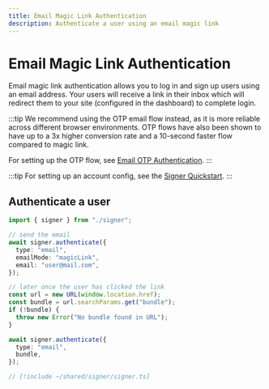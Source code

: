 ```yaml
---
title: Email Magic Link Authentication
description: Authenticate a user using an email magic link
---
```


# Email Magic Link Authentication

Email magic link authentication allows you to log in and sign up users using an email address. Your users will receive a link in their inbox which will redirect them to your site (configured in the dashboard) to complete login.

:::tip
We recommend using the OTP email flow instead, as it is more reliable across different browser environments. OTP flows have also been shown to have up to a 3x higher conversion rate and a 10-second faster flow compared to magic link.

For setting up the OTP flow, see [Email OTP Authentication](/signer/authentication/email-otp).
:::

:::tip
For setting up an account config, see the [Signer Quickstart](/signer/quickstart).
:::

## Authenticate a user

<CodeBlocks>

```ts twoslash example.ts
import { signer } from "./signer";

// send the email
await signer.authenticate({
  type: "email",
  emailMode: "magicLink",
  email: "user@mail.com",
});

// later once the user has clicked the link
const url = new URL(window.location.href);
const bundle = url.searchParams.get("bundle");
if (!bundle) {
  throw new Error("No bundle found in URL");
}

await signer.authenticate({
  type: "email",
  bundle,
});
```

```ts twoslash [signer] filename="signer.ts"
// [!include ~/shared/signer/signer.ts]
```

</CodeBlocks>
